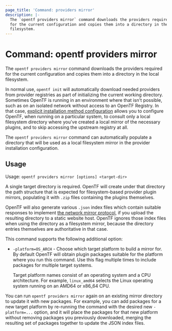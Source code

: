 ```yaml
---
page_title: 'Command: providers mirror'
description: |-
  The `opentf providers mirror` command downloads the providers required
  for the current configuration and copies them into a directory in the local
  filesystem.
---
```


# Command: opentf providers mirror

The `opentf providers mirror` command downloads the providers required
for the current configuration and copies them into a directory in the local
filesystem.

In normal use, `opentf init` will automatically download needed providers
from provider registries as part of initializing the current working directory.
Sometimes OpenTF is running in an environment where that isn't possible,
such as on an isolated network without access to an OpenTF Registry. In
that case,
[explicit installation method configuration](/docs/cli/config/config-file#explicit-installation-method-configuration)
allows you to configure OpenTF, when running on a particular system, to
consult only a local filesystem directory where you've created a local mirror
of the necessary plugins, and to skip accessing the upstream registry at all.

The `opentf providers mirror` command can automatically populate a directory
that will be used as a local filesystem mirror in the provider installation
configuration.

## Usage

Usage: `opentf providers mirror [options] <target-dir>`

A single target directory is required. OpenTF will create under that
directory the path structure that is expected for filesystem-based provider
plugin mirrors, populating it with `.zip` files containing the plugins
themselves.

OpenTF will also generate various `.json` index files which contain suitable
responses to implement
[the network mirror protocol](/docs/internals/provider-network-mirror-protocol),
if you upload the resulting directory to a static website host. OpenTF
ignores those index files when using the directory as a filesystem mirror,
because the directory entries themselves are authoritative in that case.

This command supports the following additional option:

* `-platform=OS_ARCH` - Choose which target platform to build a mirror for.
  By default OpenTF will obtain plugin packages suitable for the platform
  where you run this command. Use this flag multiple times to include packages
  for multiple target systems.

  Target platform names consist of an operating system and a CPU
  architecture. For example, `linux_amd64` selects the Linux operating system
  running on an AMD64 or x86_64 CPU.

You can run `opentf providers mirror` again on an existing mirror directory
to update it with new packages. For example, you can add packages for a new
target platform by re-running the command with the desired new `-platform=...`
option, and it will place the packages for that new platform without removing
packages you previously downloaded, merging the resulting set of packages
together to update the JSON index files.
